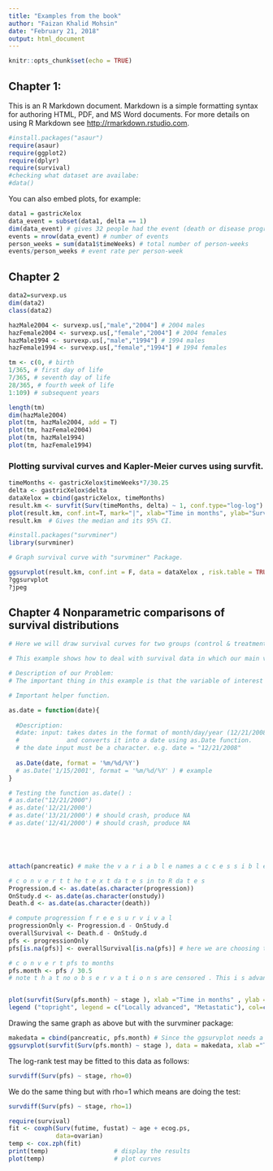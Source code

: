 ---
title: "Examples from the book"
author: "Faizan Khalid Mohsin"
date: "February 21, 2018"
output: html_document
---

```{r setup, include=FALSE}
knitr::opts_chunk$set(echo = TRUE)
```

## Chapter 1:

This is an R Markdown document. Markdown is a simple formatting syntax for authoring HTML, PDF, and MS Word documents. For more details on using R Markdown see <http://rmarkdown.rstudio.com>.


```{r initialization}

#install.packages("asaur")
require(asaur)
require(ggplot2)
require(dplyr)
require(survival)
#checking what dataset are availabe:
#data()

```


You can also embed plots, for example:

```{r pressure, echo=FALSE}
data1 = gastricXelox
data_event = subset(data1, delta == 1)
dim(data_event) # gives 32 people had the event (death or disease progression)
events = nrow(data_event) # number of events
person_weeks = sum(data1$timeWeeks) # total number of person-weeks
events/person_weeks # event rate per person-week

```

## Chapter 2

```{r}

data2=survexp.us
dim(data2)
class(data2)

hazMale2004 <- survexp.us[,"male","2004"] # 2004 males
hazFemale2004 <- survexp.us[,"female","2004"] # 2004 females
hazMale1994 <- survexp.us[,"male","1994"] # 1994 males
hazFemale1994 <- survexp.us[,"female","1994"] # 1994 females

tm <- c(0, # birth
1/365, # first day of life
7/365, # seventh day of life
28/365, # fourth week of life
1:109) # subsequent years

length(tm)
dim(hazMale2004)
plot(tm, hazMale2004, add = T)
plot(tm, hazFemale2004)
plot(tm, hazMale1994)
plot(tm, hazFemale1994)
```

### Plotting survival curves and Kapler-Meier curves using survfit. 

```{r}

timeMonths <- gastricXelox$timeWeeks*7/30.25
delta <- gastricXelox$delta
dataXelox = cbind(gastricXelox, timeMonths)
result.km <- survfit(Surv(timeMonths, delta) ~ 1, conf.type="log-log")
plot(result.km, conf.int=T, mark="|", xlab="Time in months", ylab="Survival probability", main = "Progression-free Survival in Gastric Cancer Patients")
result.km  # Gives the median and its 95% CI. 

#install.packages("survminer")
library(survminer)

# Graph survival curve with "survminer" Package. 

ggsurvplot(result.km, conf.int = F, data = dataXelox , risk.table = TRUE)
?ggsurvplot
?jpeg
```



## Chapter 4 Nonparametric comparisons of survival distributions

```{r}

# Here we will draw survival curves for two groups (control & treatment)

# This example shows how to deal with survival data in which our main variable of interest is time till prognosis, not time till death or censorship.

# Description of our Problem:
# The important thing in this example is that the variable of interest is the time to prognosis. If patient is not prognosed with the disease then will use time till death (or censorship) which ever comes first. This is different than what we usually want: time till death (or till censorship). We want to find the time the patient spent free of the disease infecting him (i.e. time till prognosis)

# Important helper function. 

as.date = function(date){
  
  #Description:
  #date: input: takes dates in the format of month/day/year (12/21/2008)
  #             and converts it into a date using as.Date function. 
  # the date input must be a character. e.g. date = "12/21/2008"
  
  as.Date(date, format = '%m/%d/%Y')
  # as.Date('1/15/2001', format = '%m/%d/%Y' ) # example
}

# Testing the function as.date() :
# as.date("12/21/2000")
# as.date('12/21/2000')
# as.date('13/21/2000') # should crash, produce NA
# as.date('12/41/2000') # should crash, produce NA





attach(pancreatic) # make the v a r i a b l e names a c c e s s i b l e

# c o n v e r t t he t e x t da t e s in to R da t e s
Progression.d <- as.date(as.character(progression))
OnStudy.d <- as.date(as.character(onstudy))
Death.d <- as.date(as.character(death))

# compute progression f r e e s u r v i v a l
progressionOnly <- Progression.d - OnStudy.d
overallSurvival <- Death.d - OnStudy.d
pfs <- progressionOnly
pfs[is.na(pfs)] <- overallSurvival[is.na(pfs)] # here we are choosing time to death (or censorship) if patient was not prognosed with the disease (i.e. pfs is NA)

# c o n v e r t pfs to months
pfs.month <- pfs / 30.5
# note t h a t no o b s e r v a t i o n s are censored . This i s advanced stagepancreatic cancer.


plot(survfit(Surv(pfs.month) ~ stage ), xlab ="Time in months" , ylab =" Survival probability" , col = c("blue","red"), lwd =2)
legend ("topright", legend = c("Locally advanced", "Metastatic"), col=c("blue", "red"), lwd =2)

```

Drawing the same graph as above but with the survminer package:

```{r}

makedata = cbind(pancreatic, pfs.month) # Since the ggsurvplot needs a data input we will simply add this column to the original data set
ggsurvplot(survfit(Surv(pfs.month) ~ stage ), data = makedata, xlab ="Time in months", risk.table = T)


```


The log-rank test may be fitted to this data as follows:

```{r}
survdiff(Surv(pfs) ~ stage, rho=0)
```

We do the same thing but with rho=1 which means are doing the test:

```{r}
survdiff(Surv(pfs) ~ stage, rho=1)
```







```{r}
require(survival)
fit <- coxph(Surv(futime, fustat) ~ age + ecog.ps,  
             data=ovarian) 
temp <- cox.zph(fit) 
print(temp)                  # display the results 
plot(temp)                   # plot curves
```

